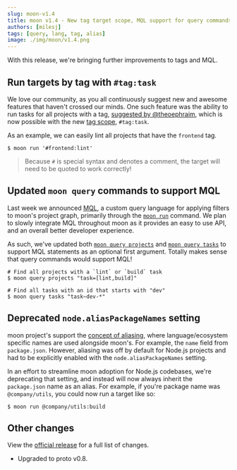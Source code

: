```yaml
---
slug: moon-v1.4
title: moon v1.4 - New tag target scope, MQL support for query commands, and more!
authors: [milesj]
tags: [query, lang, tag, alias]
image: ./img/moon/v1.4.png
---
```


With this release, we're bringing further improvements to tags and MQL.

<!--truncate-->

## Run targets by tag with `#tag:task`

We love our community, as you all continuously suggest new and awesome features that haven't crossed
our minds. One such feature was the ability to run tasks for all projects with a tag,
[suggested by @theoephraim](https://github.com/moonrepo/moon/issues/803), which is now possible with
the new [tag scope](/docs/concepts/target#by-tag), `#tag:task`.

As an example, we can easily lint all projects that have the `frontend` tag.

```shell
$ moon run '#frontend:lint'
```

> Because `#` is special syntax and denotes a comment, the target will need to be quoted to work
> correctly!

## Updated `moon query` commands to support MQL

Last week we announced [MQL](./moon-v1.3#run-targets-based-on-a-query), a custom query language for
applying filters to moon's project graph, primarily through the [`moon run`](/docs/commands/run)
command. We plan to slowly integrate MQL throughout moon as it provides an easy to use API, and an
overall better developer experience.

As such, we've updated both [`moon query projects`](/docs/commands/query/projects) and
[`moon query tasks`](/docs/commands/query/tasks) to support MQL statements as an optional first
argument. Totally makes sense that query commands would support MQL!

```shell
# Find all projects with a `lint` or `build` task
$ moon query projects "task=[lint,build]"

# Find all tasks with an id that starts with "dev"
$ moon query tasks "task~dev-*"
```

## Deprecated `node.aliasPackageNames` setting

moon project's support the [concept of aliasing](/docs/concepts/project#aliases), where
language/ecosystem specific names are used alongside moon's. For example, the `name` field from
`package.json`. However, aliasing was off by default for Node.js projects and had to be explicitly
enabled with the `node.aliasPackageNames` setting.

In an effort to streamline moon adoption for Node.js codebases, we're deprecating that setting, and
instead will now always inherit the `package.json` name as an alias. For example, if you're package
name was `@company/utils`, you could now run a target like so:

```shell
$ moon run @company/utils:build
```

## Other changes

View the [official release](https://github.com/moonrepo/moon/releases/tag/v1.4.0) for a full list of
changes.

- Upgraded to proto v0.8.

